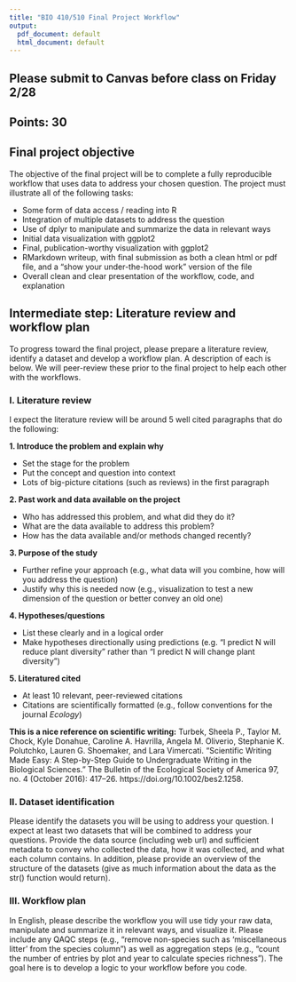 ```yaml
---
title: "BIO 410/510 Final Project Workflow"
output:
  pdf_document: default
  html_document: default
---
```


## Please submit to Canvas before class on Friday 2/28
## Points: 30

## Final project objective
The objective of the final project will be to complete a fully reproducible workflow that uses data to address your chosen question. The project must illustrate all of the following tasks:

* Some form of data access / reading into R
* Integration of multiple datasets to address the question
* Use of dplyr to manipulate and summarize the data in relevant ways
* Initial data visualization with ggplot2
* Final, publication-worthy visualization with ggplot2
* RMarkdown writeup, with final submission as both a clean html or pdf file, and a "show your under-the-hood work" version of the file
*  Overall clean and clear presentation of the workflow, code, and explanation


## Intermediate step: Literature review and workflow plan
To progress toward the final project, please prepare a literature review, identify a dataset and develop a workflow plan. A description of each is below. We will peer-review these prior to the final project to help each other with the workflows.

### I. Literature review  
I expect the literature review will be around 5 well cited paragraphs that do the following:  

__1. Introduce the problem and explain why__  

* Set the stage for the problem  
* Put the concept and question into context  
* Lots of big-picture citations (such as reviews) in the first paragraph  

__2. Past work and data available on the project__

- Who has addressed this problem, and what did they do it?  
- What are the data available to address this problem?  
- How has the data available and/or methods changed recently?  

__3. Purpose of the study__

- Further refine your approach (e.g., what data will you combine, how will you address the question)  
- Justify why this is needed now (e.g., visualization to test a new dimension of the question or better convey an old one)

__4. Hypotheses/questions__

- List these clearly and in a logical order  
- Make hypotheses directionally using predictions (e.g. "I predict N will reduce plant diversity" rather than "I predict N will change plant diversity")

__5. Literatured cited__

   - At least 10 relevant, peer-reviewed citations  
   - Citations are scientifically formatted (e.g., follow conventions for the journal _Ecology_)   

**This is a nice reference on scientific writing:** Turbek, Sheela P., Taylor M. Chock, Kyle Donahue, Caroline A. Havrilla, Angela M. Oliverio, Stephanie K. Polutchko, Lauren G. Shoemaker, and Lara Vimercati. “Scientific Writing Made Easy: A Step-by-Step Guide to Undergraduate Writing in the Biological Sciences.” The Bulletin of the Ecological Society of America 97, no. 4 (October 2016): 417–26. https://doi.org/10.1002/bes2.1258.


### II. Dataset identification
Please identify the datasets you will be using to address your question. I expect at least two datasets that will be combined to address your questions. Provide the data source (including web url) and sufficient metadata to convey who collected the data, how it was collected, and what each column contains. In addition, please provide an overview of the structure of the datasets (give as much information about the data as the str() function would return).

### III. Workflow plan
In English, please describe the workflow you will use tidy your raw data, manipulate and summarize it in relevant ways, and visualize it. Please include any QAQC steps (e.g., "remove non-species such as 'miscellaneous litter' from the species column") as well as aggregation steps (e.g., "count the number of entries by plot and year to calculate species richness"). The goal here is to develop a logic to your workflow before you code. 
